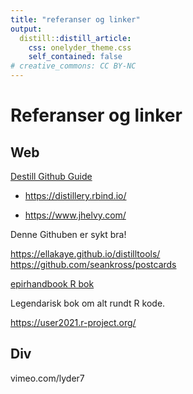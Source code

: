 ```yaml
---
title: "referanser og linker"
output:
  distill::distill_article:
    css: onelyder_theme.css
    self_contained: false
# creative_commons: CC BY-NC
---
```


# Referanser og linker

## Web

[Destill Github Guide](https://github.com/jhelvy/distillery){.uri}

-   <https://distillery.rbind.io/>

-   <https://www.jhelvy.com/>

Denne Githuben er sykt bra!

<https://ellakaye.github.io/distilltools/> <https://github.com/seankross/postcards>

[epirhandbook R bok](https://epirhandbook.com/en/index.html)

Legendarisk bok om alt rundt R kode.

<https://user2021.r-project.org/>

## Div

vimeo.com/lyder7
